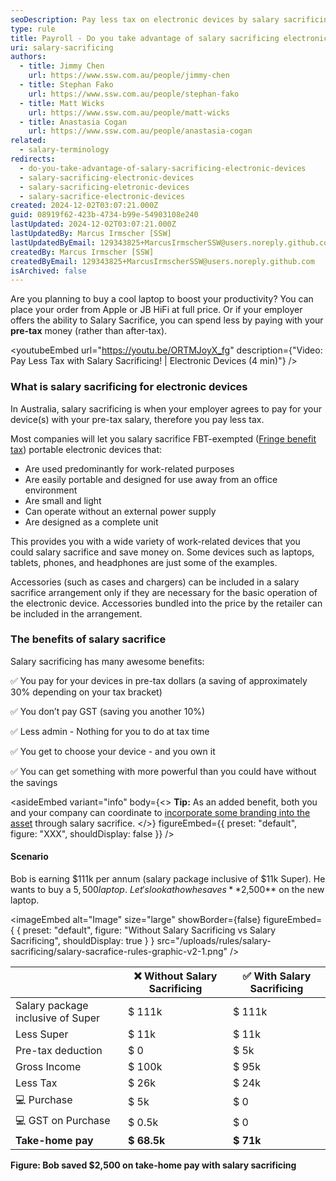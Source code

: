 ```yaml
---
seoDescription: Pay less tax on electronic devices by salary sacrificing with your pre-tax money and save approximately 30% depending on your tax bracket.
type: rule
title: Payroll - Do you take advantage of salary sacrificing electronic devices? (Aussie only)
uri: salary-sacrificing
authors:
  - title: Jimmy Chen
    url: https://www.ssw.com.au/people/jimmy-chen
  - title: Stephan Fako
    url: https://www.ssw.com.au/people/stephan-fako
  - title: Matt Wicks
    url: https://www.ssw.com.au/people/matt-wicks
  - title: Anastasia Cogan
    url: https://www.ssw.com.au/people/anastasia-cogan
related:
  - salary-terminology
redirects:
  - do-you-take-advantage-of-salary-sacrificing-electronic-devices
  - salary-sacrificing-electronic-devices
  - salary-sacrificing-eletronic-devices
  - salary-sacrifice-electronic-devices
created: 2024-12-02T03:07:21.000Z
guid: 08919f62-423b-4734-b99e-54903108e240
lastUpdated: 2024-12-02T03:07:21.000Z
lastUpdatedBy: Marcus Irmscher [SSW]
lastUpdatedByEmail: 129343825+MarcusIrmscherSSW@users.noreply.github.com
createdBy: Marcus Irmscher [SSW]
createdByEmail: 129343825+MarcusIrmscherSSW@users.noreply.github.com
isArchived: false
---
```


Are you planning to buy a cool laptop to boost your productivity? You can place your order from Apple or JB HiFi at full price. Or if your employer offers the ability to Salary Sacrifice, you can spend less by paying with your **pre-tax** money (rather than after-tax).

<youtubeEmbed url="https://youtu.be/ORTMJoyX_fg" description={"Video: Pay Less Tax with Salary Sacrificing! | Electronic Devices (4 min)"} />

### What is salary sacrificing for electronic devices

In Australia, salary sacrificing is when your employer agrees to pay for your device(s) with your pre-tax salary, therefore you pay less tax.

Most companies will let you salary sacrifice FBT-exempted ([Fringe benefit tax](https://www.forgov.qld.gov.au/finance-and-procurement/finance-travel-and-assets/taxation-and-financial-management/manage-taxation/fringe-benefits-tax-fbt)) portable electronic devices that:

* Are used predominantly for work-related purposes
* Are easily portable and designed for use away from an office environment
* Are small and light
* Can operate without an external power supply
* Are designed as a complete unit

This provides you with a wide variety of work-related devices that you could salary sacrifice and save money on. Some devices such as laptops, tablets, phones, and headphones are just some of the examples.

Accessories (such as cases and chargers) can be included in a salary sacrifice arrangement only if they are necessary for the basic operation of the electronic device. Accessories bundled into the price by the retailer can be included in the arrangement.

### The benefits of salary sacrifice

Salary sacrificing has many awesome benefits:

✅ You pay for your devices in pre-tax dollars (a saving of approximately 30% depending on your tax bracket)

✅ You don’t pay GST (saving you another 10%)

✅ Less admin - Nothing for you to do at tax time

✅ You get to choose your device - and you own it

✅ You can get something with more powerful than you could have without the savings

<asideEmbed
  variant="info"
  body={<>
    **Tip:** As an added benefit, both you and your company can coordinate to [incorporate some branding into the asset](/brand-your-assets) through salary sacrifice.
  </>}
  figureEmbed={{
    preset: "default",
    figure: "XXX",
    shouldDisplay: false
  }}
/>

#### Scenario

Bob is earning $111k per annum (salary package inclusive of $11k Super). He wants to buy a $5,500 laptop.\
Let's look at how he saves **$2,500** on the new laptop.


<imageEmbed
  alt="Image"
  size="large"
  showBorder={false}
  figureEmbed={ {
    preset: "default",
    figure: "Without Salary Sacrificing vs Salary Sacrificing",
    shouldDisplay: true
  } }
  src="/uploads/rules/salary-sacrificing/salary-sacrafice-rules-graphic-v2-1.png"
/>

|                                   | ❌ Without Salary Sacrificing | ✅ With Salary Sacrificing |
| --------------------------------- | ----------------------------- | -------------------------- |
| Salary package inclusive of Super | $ 111k                        | $ 111k                     |
| Less Super                        | $ 11k                         | $ 11k                      |
| Pre-tax deduction                 | $ 0                           | $ 5k                       |
| Gross Income                      | $ 100k                        | $ 95k                      |
| Less Tax                          | $ 26k                         | $ 24k                      |
| 💻 Purchase                       | $ 5k                          | $ 0                        |
| 💻 GST on Purchase                | $ 0.5k                        | $ 0                        |
| **Take-home pay**                 | **$ 68.5k**                   | **$ 71k**                  |

**Figure: Bob saved $2,500 on take-home pay with salary sacrificing**

